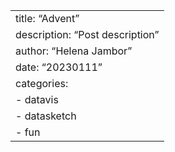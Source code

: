 ---
title: "Advent"
description: "Post description"
author: "Helena Jambor"
date: "20230111"
categories:
  - datavis
  - datasketch
  - fun
---